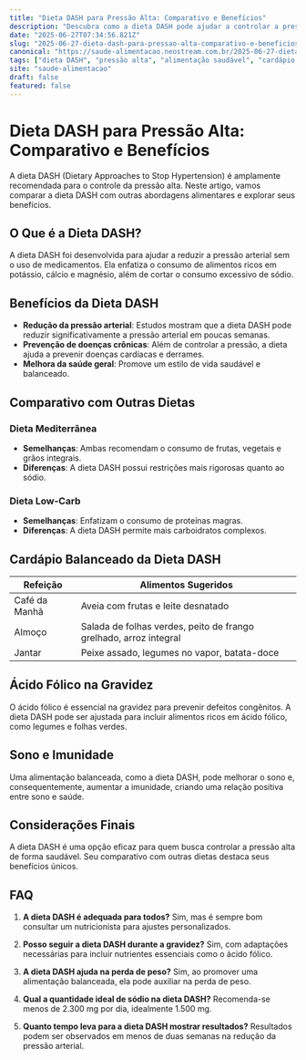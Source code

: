 ```yaml
---
title: "Dieta DASH para Pressão Alta: Comparativo e Benefícios"
description: "Descubra como a dieta DASH pode ajudar a controlar a pressão alta e seus benefícios comparados a outras dietas. Inclui cardápio balanceado e dicas."
date: "2025-06-27T07:34:56.821Z"
slug: "2025-06-27-dieta-dash-para-pressao-alta-comparativo-e-beneficios"
canonical: "https://saude-alimentacao.neostream.com.br/2025-06-27-dieta-dash-para-pressao-alta-comparativo-e-beneficios"
tags: ["dieta DASH", "pressão alta", "alimentação saudável", "cardápio balanceado", "saúde"]
site: "saude-alimentacao"
draft: false
featured: false
---
```


# Dieta DASH para Pressão Alta: Comparativo e Benefícios

A dieta DASH (Dietary Approaches to Stop Hypertension) é amplamente recomendada para o controle da pressão alta. Neste artigo, vamos comparar a dieta DASH com outras abordagens alimentares e explorar seus benefícios.

## O Que é a Dieta DASH?

A dieta DASH foi desenvolvida para ajudar a reduzir a pressão arterial sem o uso de medicamentos. Ela enfatiza o consumo de alimentos ricos em potássio, cálcio e magnésio, além de cortar o consumo excessivo de sódio.

## Benefícios da Dieta DASH

- **Redução da pressão arterial**: Estudos mostram que a dieta DASH pode reduzir significativamente a pressão arterial em poucas semanas.
- **Prevenção de doenças crônicas**: Além de controlar a pressão, a dieta ajuda a prevenir doenças cardíacas e derrames.
- **Melhora da saúde geral**: Promove um estilo de vida saudável e balanceado.

## Comparativo com Outras Dietas

### Dieta Mediterrânea

- **Semelhanças**: Ambas recomendam o consumo de frutas, vegetais e grãos integrais.
- **Diferenças**: A dieta DASH possui restrições mais rigorosas quanto ao sódio.

### Dieta Low-Carb

- **Semelhanças**: Enfatizam o consumo de proteínas magras.
- **Diferenças**: A dieta DASH permite mais carboidratos complexos.

## Cardápio Balanceado da Dieta DASH

| Refeição | Alimentos Sugeridos |
|----------|---------------------|
| Café da Manhã | Aveia com frutas e leite desnatado |
| Almoço | Salada de folhas verdes, peito de frango grelhado, arroz integral |
| Jantar | Peixe assado, legumes no vapor, batata-doce |

## Ácido Fólico na Gravidez

O ácido fólico é essencial na gravidez para prevenir defeitos congênitos. A dieta DASH pode ser ajustada para incluir alimentos ricos em ácido fólico, como legumes e folhas verdes.

## Sono e Imunidade

Uma alimentação balanceada, como a dieta DASH, pode melhorar o sono e, consequentemente, aumentar a imunidade, criando uma relação positiva entre sono e saúde.

## Considerações Finais

A dieta DASH é uma opção eficaz para quem busca controlar a pressão alta de forma saudável. Seu comparativo com outras dietas destaca seus benefícios únicos.

## FAQ

1. **A dieta DASH é adequada para todos?**
   Sim, mas é sempre bom consultar um nutricionista para ajustes personalizados.

2. **Posso seguir a dieta DASH durante a gravidez?**
   Sim, com adaptações necessárias para incluir nutrientes essenciais como o ácido fólico.

3. **A dieta DASH ajuda na perda de peso?**
   Sim, ao promover uma alimentação balanceada, ela pode auxiliar na perda de peso.

4. **Qual a quantidade ideal de sódio na dieta DASH?**
   Recomenda-se menos de 2.300 mg por dia, idealmente 1.500 mg.

5. **Quanto tempo leva para a dieta DASH mostrar resultados?**
   Resultados podem ser observados em menos de duas semanas na redução da pressão arterial.